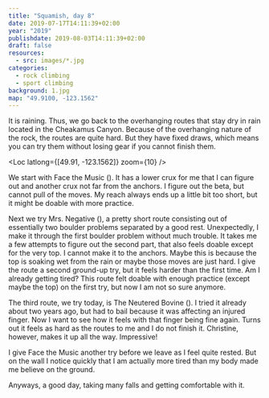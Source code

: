 ```yaml
---
title: "Squamish, day 8"
date: 2019-07-17T14:11:39+02:00
year: "2019"
publishdate: 2019-08-03T14:11:39+02:00
draft: false
resources:
  - src: images/*.jpg
categories:
  - rock climbing
  - sport climbing
background: 1.jpg
map: "49.9100, -123.1562"
---
```


It is raining. Thus, we go back to the overhanging routes that stay dry in rain
located in the Cheakamus Canyon. Because of the overhanging nature of the rock,
the routes are quite hard. But they have fixed draws, which means you can try
them without losing gear if you cannot finish them.

<Loc latlong={[49.91, -123.1562]} zoom={10} />

We start with Face the Music (<Grade system="YDS" value="5.12a" />). It has a lower crux for me that I can
figure out and another crux not far from the anchors. I figure out the beta, but
cannot pull of the moves. My reach always ends up a little bit too short, but it
might be doable with more practice.

Next we try Mrs. Negative (<Grade system="YDS" value="5.12a" />), a pretty short route consisting out of
essentially two boulder problems separated by a good rest. Unexpectedly, I make
it through the first boulder problem without much trouble. It takes me a few
attempts to figure out the second part, that also feels doable except for the
very top. I cannot make it to the anchors. Maybe this is because the top is
soaking wet from the rain or maybe those moves are just hard. I give the route
a second ground-up try, but it feels harder than the first time. Am
I already getting tired? This route felt doable with enough practice (except
maybe the top) on the first try, but now I am not so sure anymore.

<Rimg src="1.jpg" caption="Mrs. Negative (5.12a)" />

The third route, we try today, is The Neutered Bovine (<Grade system="YDS" value="5.11c" />). I tried it
already about two years ago, but had to bail because it was affecting an injured
finger. Now I want to see how it feels with that finger being fine again. Turns
out it feels as hard as the <Grade system="YDS" value="5.12a" /> routes to me and I do not finish it.
Christine, however, makes it up all the way. Impressive!

I give Face the Music another try before we leave as I feel quite rested. But
on the wall I notice quickly that I am actually more tired than my body made me
believe on the ground.

Anyways, a good day, taking many falls and getting comfortable with it.

<Rimg src="2.jpg" caption="Do not give apples to bears" />

<Nextday />
